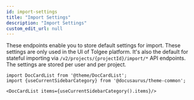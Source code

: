 ```yaml
---
id: import-settings
title: "Import Settings"
description: "Import Settings"
custom_edit_url: null
---
```




These endpoints enable you to store default settings for import. These settings are only used in the UI of Tolgee platform. It's also the default for stateful importing via `/v2/projects/{projectId}/import/*` API endpoints. The settings are stored per user and per project.



```mdx-code-block
import DocCardList from '@theme/DocCardList';
import {useCurrentSidebarCategory} from '@docusaurus/theme-common';

<DocCardList items={useCurrentSidebarCategory().items}/>
```
      